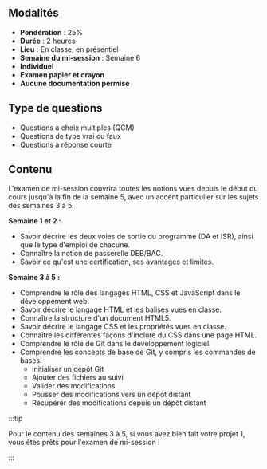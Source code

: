 ## Modalités

- **Pondération** : 25%
- **Durée** : 2 heures
- **Lieu** : En classe, en présentiel
- **Semaine du mi-session** : Semaine 6
- **Individuel**
- **Examen papier et crayon**
- **Aucune documentation permise**

## Type de questions

- Questions à choix multiples (QCM)
- Questions de type vrai ou faux
- Questions à réponse courte

## Contenu

L'examen de mi-session couvrira toutes les notions vues depuis le début du
cours jusqu'à la fin de la semaine 5, avec un accent particulier sur les sujets des semaines 3 à 5.

**Semaine 1 et 2 :**
- Savoir décrire les deux voies de sortie du programme (DA et ISR), ainsi que le type d'emploi de chacune.
- Connaître la notion de passerelle DEB/BAC.
- Savoir ce qu'est une certification, ses avantages et limites.

**Semaine 3 à 5 :**
- Comprendre le rôle des langages HTML, CSS et JavaScript dans le développement web.
- Savoir décrire le langage HTML et les balises vues en classe.
- Connaître la structure d'un document HTML5.
- Savoir décrire le langage CSS et les propriétés vues en classe.
- Connaître les différentes façons d'inclure du CSS dans une page HTML.
- Comprendre le rôle de Git dans le développement logiciel.
- Comprendre les concepts de base de Git, y compris les commandes de bases.
    - Initialiser un dépôt Git
    - Ajouter des fichiers au suivi
    - Valider des modifications
    - Pousser des modifications vers un dépôt distant
    - Récupérer des modifications depuis un dépôt distant

:::tip

Pour le contenu des semaines 3 à 5, si vous avez bien fait votre projet 1, vous
êtes prêts pour l'examen de mi-session !

:::
